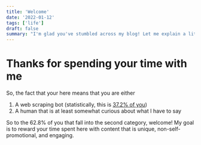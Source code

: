 ```yaml
---
title: 'Welcome'
date: '2022-01-12'
tags: ['life']
draft: false
summary: "I'm glad you've stumbled across my blog! Let me explain a little bit about why I'm doing this and why you should care."
---
```


# Thanks for spending your time with me
So, the fact that your here means that you are either
1. A web scraping bot (statistically, this is [37.2% of you](https://www.imperva.com/resources/reports/Imperva_BadBot_Report_V2.0.pdf))
2. A human that is at least somewhat curious about what I have to say

So to the 62.8% of you that fall into the second category, welcome! My goal is to reward your time spent here with content that is unique, non-self-promotional, and engaging.
